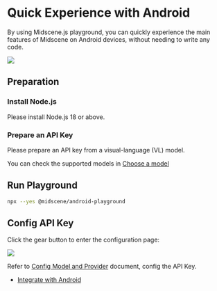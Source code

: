
# Quick Experience with Android

By using Midscene.js playground, you can quickly experience the main features of Midscene on Android devices, without needing to write any code.

![](/android-playground.png)

## Preparation

### Install Node.js

Please install Node.js 18 or above.

### Prepare an API Key

Please prepare an API key from a visual-language (VL) model.

You can check the supported models in [Choose a model](./choose-a-model)

## Run Playground

```bash
npx --yes @midscene/android-playground
```

## Config API Key

Click the gear button to enter the configuration page:

![](/android-set-env.png)

Refer to [Config Model and Provider](./model-provider) document, config the API Key.

<StartExperience />

* [Integrate with Android](./integrate-with-android)
